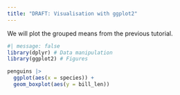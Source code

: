 ```yaml
---
title: "DRAFT: Visualisation with ggplot2"
---
```


We will plot the grouped means from the previous tutorial.

```r
#| message: false
library(dplyr) # Data manipulation
library(ggplot2) # Figures

penguins |> 
  ggplot(aes(x = species)) +
  geom_boxplot(aes(y = bill_len))
```
